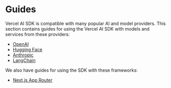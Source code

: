 # Guides

Vercel AI SDK is compatible with many popular AI and model providers. This section contains guides for using the Vercel AI SDK
with models and services from these providers:

- [OpenAI](./guides/openai)
- [Hugging Face](./guides/huggingface)
- [Anthropic](./guides/anthropic)
- [LangChain](./guides/langchain)

We also have guides for using the SDK with these frameworks:

- [Next.js App Router](./guides/nextjs-app)
